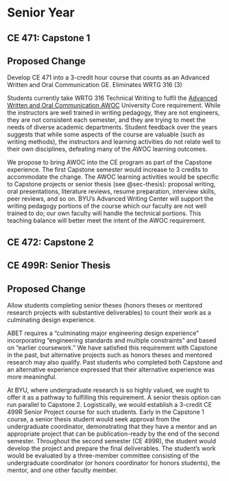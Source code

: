 # Senior Year

## CE 471: Capstone 1 {#sec-capstone1}
::: {.callout-note}
## Proposed Change
Develop CE 471 into a 3-credit hour course that counts as an Advanced Written and Oral Communication GE. Eliminates WRTG 316 (3)
:::

Students currently take WRTG 316 Technical Writing to fulfil the [Advanced Written and Oral Communication AWOC](https://ge.byu.edu/00000173-e9b7-dc88-a5fb-fdff6ad60000/advanced-written-and-oral-communication) University Core requirement. While the instructors are well trained in writing pedagogy, they are not engineers, they are not consistent each semester, and they are trying to meet the needs of diverse academic departments. Student feedback over the years suggests that while some aspects of the course are valuable (such as writing methods), the instructors and learning activities do not relate well to their own disciplines, defeating many of the AWOC learning outcomes. 
 
We propose to bring AWOC into the CE program as part of the Capstone experience. The first Capstone semester would increase to 3 credits to accommodate the change. The AWOC learning activities would be specific to Capstone projects or senior thesis (see @sec-thesis): proposal writing, oral presentations, literature reviews, resume preparation, interview skills, peer reviews, and so on. BYU’s Advanced Writing Center will support the writing pedagogy portions of the course which our faculty are not well trained to do; our own faculty will handle the technical portions. This teaching balance will better meet the intent of the AWOC requirement. 

## CE 472: Capstone 2 {#sec-capstone2}

## CE 499R: Senior Thesis {#sec-thesis}
::: {.callout-note}
## Proposed Change
Allow students completing senior theses (honors theses or mentored research
projects with substantive deliverables) to count their work as a culminating
design experience.
:::

ABET requires a “culminating major engineering design experience” incorporating
“engineering standards and multiple constraints” and based on “earlier
coursework.” We have satisfied this requirement with Capstone in the past, but
alternative projects such as honors theses and mentored research may also
qualify. Past students who completed both Capstone and an alternative experience
expressed that their alternative experience was more meaningful.  
 
At BYU, where undergraduate research is so highly valued, we ought to offer it
as a pathway to fulfilling this requirement. A senior thesis option can run
parallel to Capstone 2. Logistically, we would establish a 3-credit CE 499R
Senior Project course for such students. Early in the Capstone 1 course, a
senior thesis student would seek approval from the undergraduate coordinator,
demonstrating that they have a mentor and an appropriate project that can be
publication-ready by the end of the second semester. Throughout the second
semester (CE 499R), the student would develop the project and prepare the final
deliverables. The student’s work would be evaluated by a three-member committee
consisting of the undergraduate coordinator (or honors coordinator for honors students),
the mentor, and one other faculty member. 